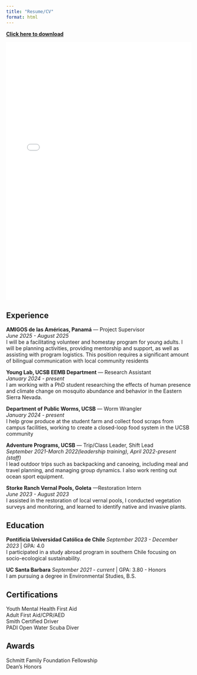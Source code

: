 ```yaml
---
title: "Resume/CV"
format: html
---
```


[**Click here to download**](resume.pdf)

<iframe src="resume.pdf" width="100%" height="700px" style="border: none;"></iframe>


## Experience
**AMIGOS de las Américas, Panamá** — Project Supervisor <br>
*June 2025 - August 2025* <br>
I will be a facilitating volunteer and homestay program for young adults. I will be planning  activities, providing mentorship and support, as well as assisting with program logistics. This position requires a significant amount of bilingual communication with local community residents

**Young Lab, UCSB EEMB Department** — Research Assistant <br>
*January 2024 - present* <br>
I am working with a PhD student researching the effects of human presence and climate change on mosquito abundance and behavior in the Eastern Sierra Nevada.

**Department of Public Worms, UCSB** — Worm Wrangler <br>
*January 2024 - present* <br>
I help grow produce at the student farm and collect food scraps from campus facilities, working to create a closed-loop food system in the UCSB community

**Adventure Programs, UCSB** — Trip/Class Leader, Shift Lead <br>
*September 2021-March 2022(leadership training), April 2022-present (staff)* <br>
I lead outdoor trips such as backpacking and canoeing, including meal and travel planning, and managing group dynamics. I also work renting out ocean sport equipment.

**Storke Ranch Vernal Pools, Goleta** —Restoration Intern <br>
*June 2023 - August  2023* <br>
I assisted in the restoration of local vernal pools, I  conducted vegetation surveys and monitoring, and learned to identify native and invasive plants.

## Education
**Pontificia Universidad Católica de Chile**
*September 2023 - December 2023* | GPA: 4.0 <br>
I participated in a study abroad program in southern Chile focusing on socio-ecological sustainability. 

**UC Santa Barbara**
*September 2021 - current* | GPA: 3.80 - Honors <br>
I am pursuing a degree in Environmental Studies, B.S.

## Certifications
Youth Mental Health First Aid <br>
Adult First Aid/CPR/AED <br>
Smith Certified Driver <br>
PADI Open Water Scuba Diver <br>

## Awards 
Schmitt Family Foundation Fellowship <br>
Dean’s Honors



